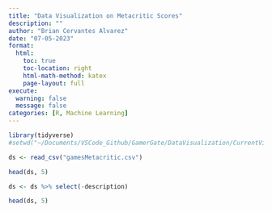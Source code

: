 ```yaml
---
title: "Data Visualization on Metacritic Scores"
description: ""
author: "Brian Cervantes Alvarez"
date: "07-05-2023"
format:
  html:
    toc: true
    toc-location: right
    html-math-method: katex
    page-layout: full
execute: 
  warning: false
  message: false
categories: [R, Machine Learning]
---
```



```r
library(tidyverse)
#setwd("~/Documents/VSCode_Github/GamerGate/DataVisualization/CurrentVisualization")

ds <- read_csv("gamesMetacritic.csv")

head(ds, 5)

ds <- ds %>% select(-description)

head(ds, 5)

```